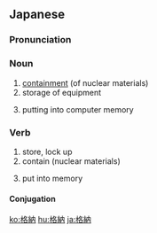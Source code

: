 ==Japanese==
{{ja-kanjitab|かく|のう|yomi=on}}

===Pronunciation===
{{ja-pron|かくのう|y=o}}

===Noun===
{{ja-noun|かくのう}}

# [[containment]] (of nuclear materials)
# storage of equipment
# {{lb|ja|computing|sort=かくのう}} putting into computer memory

===Verb===
{{ja-verb-suru|tr=trans|かくのう}}

# store, lock up
# contain (nuclear materials)
# {{lb|ja|computing|sort=かくのう}} put into memory

====Conjugation====
{{ja-suru|かくのう}}

[[ko:格納]]
[[hu:格納]]
[[ja:格納]]